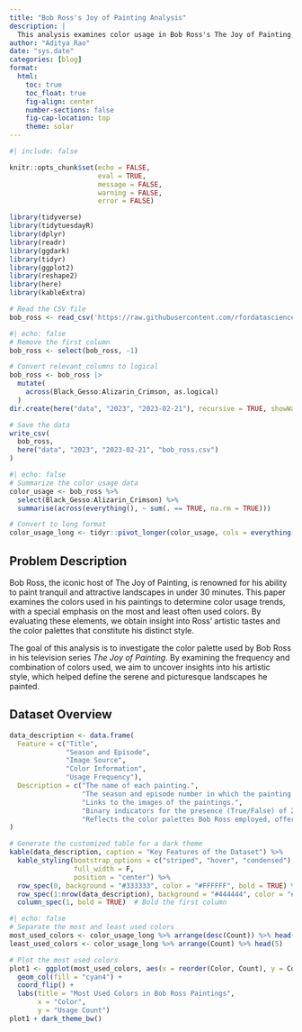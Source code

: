 ```yaml
---
title: "Bob Ross's Joy of Painting Analysis"
description: |
  This analysis examines color usage in Bob Ross's The Joy of Painting, highlighting his aesthetic choices and frequent use of a limited, serene color palette.
author: "Aditya Rao"
date: "sys.date"
categories: [blog]
format:
  html:
    toc: true
    toc_float: true
    fig-align: center
    number-sections: false
    fig-cap-location: top
    theme: solar
---
```

```r
#| include: false

knitr::opts_chunk$set(echo = FALSE,
                      eval = TRUE,
                      message = FALSE,
                      warning = FALSE,
                      error = FALSE)
```

```r
library(tidyverse)
library(tidytuesdayR)
library(dplyr)
library(readr)
library(ggdark)
library(tidyr)
library(ggplot2)
library(reshape2)
library(here)
library(kableExtra)
```

```r
# Read the CSV file
bob_ross <- read_csv('https://raw.githubusercontent.com/rfordatascience/tidytuesday/master/data/2023/2023-02-21/bob_ross.csv')
```
```r
#| echo: false
# Remove the first column
bob_ross <- select(bob_ross, -1)

# Convert relevant columns to logical
bob_ross <- bob_ross |> 
  mutate(
    across(Black_Gesso:Alizarin_Crimson, as.logical)
  )
dir.create(here("data", "2023", "2023-02-21"), recursive = TRUE, showWarnings = FALSE)

# Save the data
write_csv(
  bob_ross,
  here("data", "2023", "2023-02-21", "bob_ross.csv")
)
```

```r
#| echo: false
# Summarize the color usage data
color_usage <- bob_ross %>%
  select(Black_Gesso:Alizarin_Crimson) %>%
  summarise(across(everything(), ~ sum(. == TRUE, na.rm = TRUE)))

# Convert to long format
color_usage_long <- tidyr::pivot_longer(color_usage, cols = everything(), names_to = "Color", values_to = "Count")
```

## Problem Description

Bob Ross, the iconic host of The Joy of Painting, is renowned for his ability to paint tranquil and attractive landscapes in under 30 minutes. This paper examines the colors used in his paintings to determine color usage trends, with a special emphasis on the most and least often used colors. By evaluating these elements, we obtain insight into Ross' artistic tastes and the color palettes that constitute his distinct style.

The goal of this analysis is to investigate the color palette used by Bob Ross in his television series *The Joy of Painting*. By examining the frequency and combination of colors used, we aim to uncover insights into his artistic style, which helped define the serene and picturesque landscapes he painted.

## Dataset Overview

```r
data_description <- data.frame(
  Feature = c("Title", 
              "Season and Episode", 
              "Image Source", 
              "Color Information", 
              "Usage Frequency"),
  Description = c("The name of each painting.",
                  "The season and episode number in which the painting was featured.",
                  "Links to the images of the paintings.",
                  "Binary indicators for the presence (True/False) of 22 specific colors across the paintings, including Titanium White, Alizarin Crimson, Van Dyke Brown, etc.",
                  "Reflects the color palettes Bob Ross employed, offering insights into his artistic choices and recurring themes.")
)

# Generate the customized table for a dark theme
kable(data_description, caption = "Key Features of the Dataset") %>%
  kable_styling(bootstrap_options = c("striped", "hover", "condensed"), 
                full_width = F, 
                position = "center") %>%
  row_spec(0, background = "#333333", color = "#FFFFFF", bold = TRUE) %>%  # Header row dark background
  row_spec(1:nrow(data_description), background = "#444444", color = "#FFFFFF") %>%  # Data rows
  column_spec(1, bold = TRUE)  # Bold the first column
```


```r
#| echo: false
# Separate the most and least used colors
most_used_colors <- color_usage_long %>% arrange(desc(Count)) %>% head(5)
least_used_colors <- color_usage_long %>% arrange(Count) %>% head(5)

# Plot the most used colors
plot1 <- ggplot(most_used_colors, aes(x = reorder(Color, Count), y = Count)) +
  geom_col(fill = "cyan4") +
  coord_flip() +
  labs(title = "Most Used Colors in Bob Ross Paintings",
       x = "Color",
       y = "Usage Count") 
plot1 + dark_theme_bw()
```








